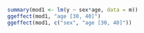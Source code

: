 ```r
summary(mod1 <- lm(y ~ sex*age, data = m))
ggeffect(mod1, "age [30, 40]")
ggeffect(mod1, c("sex", "age [30, 40]"))
```

